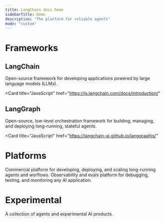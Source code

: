 ```yaml
---
title: LangChain docs home
sidebarTitle: Home
description: "The platform for reliable agents"
mode: "custom"
---
```



# Frameworks

## LangChain

Open-source framework for developing applications powered by large language models (LLMs).

<CardGroup cols={2}>
  <Card
    title="Python"
    href="https://python.langchain.com/docs/introduction/"
  >
  </Card>

  <Card
    title="JavaScript"
    href="https://js.langchain.com/docs/introduction/"
  >
  </Card>
</CardGroup>

## LangGraph

Open-source, low-level orchestration framework for building, managing, and deploying long-running, stateful agents.

<CardGroup cols={2}>
  <Card
    title="Python"
    href="https://langchain-ai.github.io/langgraph/"
  >
  </Card>

  <Card
    title="JavaScript"
    href="https://langchain-ai.github.io/langgraphjs/"
  >
  </Card>

</CardGroup>

# Platforms

<CardGroup cols={2}>
  <Card
    title="LangGraph Platform"
    href="https://langchain-ai.github.io/langgraph/concepts/langgraph_platform/"
  >
    Commercial platform for developing, deploying, and scaling long-running agents and worflows.
  </Card>
    <Card
    title="LangSmith"
    href="https://docs.smith.langchain.com/"
  >
    Observability and evals platform for debugging, testing, and monitoring any AI application.
  </Card>
</CardGroup>

# Experimental

<CardGroup cols={2}>
  <Card
    title="LangChain Labs"
    href="/labs"
  >
    A collection of agents and experimental AI products.
  </Card>
</CardGroup>
